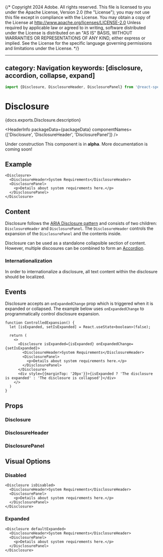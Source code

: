{/* Copyright 2024 Adobe. All rights reserved.
This file is licensed to you under the Apache License, Version 2.0 (the "License");
you may not use this file except in compliance with the License. You may obtain a copy
of the License at http://www.apache.org/licenses/LICENSE-2.0
Unless required by applicable law or agreed to in writing, software distributed under
the License is distributed on an "AS IS" BASIS, WITHOUT WARRANTIES OR REPRESENTATIONS
OF ANY KIND, either express or implied. See the License for the specific language
governing permissions and limitations under the License. */}



---
category: Navigation
keywords: [disclosure, accordion, collapse, expand]
---

```jsx import
import {Disclosure, DisclosureHeader, DisclosurePanel} from '@react-spectrum/accordion';
```

# Disclosure

<PageDescription>{docs.exports.Disclosure.description}</PageDescription>

<HeaderInfo
  packageData={packageData}
  componentNames={['Disclosure', 'DisclosureHeader', 'DisclosurePanel']} />

<InlineAlert variant="notice" marginTop={60}>
  <Heading>Under construction</Heading>
  <Content>This component is in <strong>alpha</strong>. More documentation is coming soon!</Content>
</InlineAlert>

## Example

```tsx example
<Disclosure>
  <DisclosureHeader>System Requirements</DisclosureHeader>
  <DisclosurePanel>
    <p>Details about system requirements here.</p>
  </DisclosurePanel>
</Disclosure>
```

## Content

Disclosure follows the [ARIA Disclosure pattern](https://www.w3.org/WAI/ARIA/apg/patterns/disclosure/) and consists of two children: `DisclosureHeader` and `DisclosurePanel`. The `DisclosureHeader` controls the expansion of the `DisclosurePanel` and the contents inside. 

Disclosure can be used as a standalone collapsible section of content. However, multiple discosures can be combined to form an [Accordion](Accordion.html).

### Internationalization

In order to internationalize a disclosure, all text content within the disclosure should be localized.

## Events

Disclosure accepts an `onExpandedChange` prop which is triggered when it is expanded or collapsed. The example below uses `onExpandedChange` to programmatically control disclosure expansion.

```tsx example
function ControlledExpansion() {
  let [isExpanded, setIsExpanded] = React.useState<boolean>(false);
  
  return (
    <>
      <Disclosure isExpanded={isExpanded} onExpandedChange={setIsExpanded}>
        <DisclosureHeader>System Requirements</DisclosureHeader>
        <DisclosurePanel>
          <p>Details about system requirements here.</p>
        </DisclosurePanel>
      </Disclosure>
      <div style={{marginTop: '20px'}}>{isExpanded ? 'The disclosure is expanded' : 'The disclosure is collapsed'}</div>
    </>
  )
}
```

## Props

### Disclosure

<PropTable component={docs.exports.Disclosure} links={docs.links} />

### DisclosureHeader

<PropTable component={docs.exports.DisclosureHeader} links={docs.links} />

### DisclosurePanel

<PropTable component={docs.exports.DisclosurePanel} links={docs.links} />


## Visual Options

### Disabled

```tsx example
<Disclosure isDisabled>
  <DisclosureHeader>System Requirements</DisclosureHeader>
  <DisclosurePanel>
    <p>Details about system requirements here.</p>
  </DisclosurePanel>
</Disclosure>
```

### Expanded

```tsx example
<Disclosure defaultExpanded>
  <DisclosureHeader>System Requirements</DisclosureHeader>
  <DisclosurePanel>
    <p>Details about system requirements here.</p>
  </DisclosurePanel>
</Disclosure>
```
